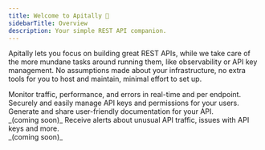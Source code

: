 ```yaml
---
title: Welcome to Apitally 👋
sidebarTitle: Overview
description: Your simple REST API companion.
---
```


Apitally lets you focus on building great REST APIs, while we take care of the more mundane tasks around running them, like observability or API key management.
No assumptions made about your infrastructure, no extra tools for you to host and maintain, minimal effort to set up.

<CardGroup cols={2}>
  <Card
    title="API traffic insights"
    icon="chart-simple"
    iconType="duotone"
    href="/features#api-request-insights"
  >
    Monitor traffic, performance, and errors in real-time and per endpoint.
  </Card>
  <Card
    title="API key management"
    icon="key"
    iconType="duotone"
    href="/features#api-key-management"
  >
    Securely and easily manage API keys and permissions for your users.
  </Card>
  <Card
    title="Hosted API documentation"
    icon="book"
    iconType="duotone"
    href="/features#hosted-api-documentation"
  >
    Generate and share user-friendly documentation for your API.
    <br />
    _(coming soon)_
  </Card>
  <Card
    title="Alerting"
    icon="bell"
    iconType="duotone"
    href="/features#alerting"
  >
    Receive alerts about unusual API traffic, issues with API keys and more.
    <br />
    _(coming soon)_
  </Card>
</CardGroup>
